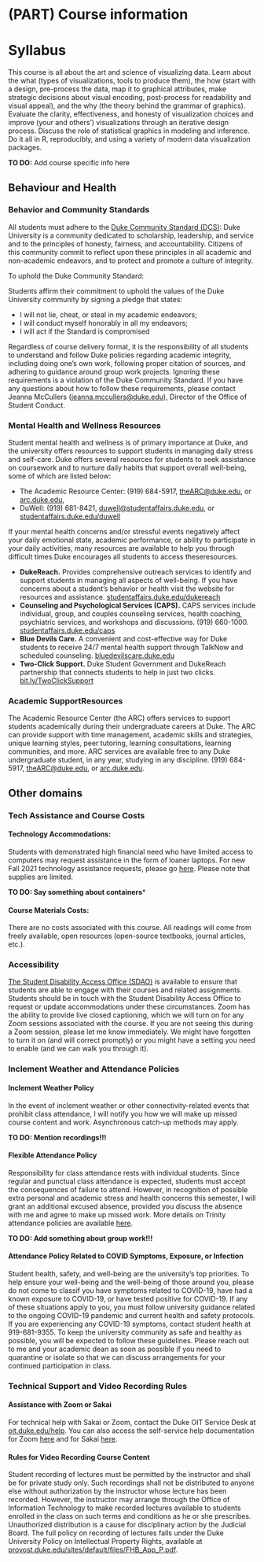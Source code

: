 # (PART) Course information {.unnumbered}

# Syllabus

This course is all about the art and science of visualizing data.
Learn about the what (types of visualizations, tools to produce them), the how (start with a design, pre-process the data, map it to graphical attributes, make strategic decisions about visual encoding, post-process for readability and visual appeal), and the why (the theory behind the grammar of graphics).
Evaluate the clarity, effectiveness, and honesty of visualization choices and improve (your and others') visualizations through an iterative design process.
Discuss the role of statistical graphics in modeling and inference.
Do it all in R, reproducibly, and using a variety of modern data visualization packages.

**TO DO:** Add course specific info here

## Behaviour and Health

### Behavior and Community Standards

All students must adhere to the [Duke Community Standard (DCS)](https://trinity.duke.edu/undergraduate/academic-policies/community-standard-student-conduct): Duke University is a community dedicated to scholarship, leadership, and service and to the principles of honesty, fairness, and accountability.
Citizens of this community commit to reflect upon these principles in all academic and non-academic endeavors, and to protect and promote a culture of integrity.

To uphold the Duke Community Standard:

Students affirm their commitment to uphold the values of the Duke University community by signing a pledge that states:

-   I will not lie, cheat, or steal in my academic endeavors;
-   I will conduct myself honorably in all my endeavors;
-   I will act if the Standard is compromised

Regardless of course delivery format, it is the responsibility of all students to understand and follow Duke policies regarding academic integrity, including doing one's own work, following proper citation of sources, and adhering to guidance around group work projects.
Ignoring these requirements is a violation of the Duke Community Standard.
If you have any questions about how to follow these requirements, please contact Jeanna McCullers ([jeanna.mccullers\@duke.edu](mailto:jeanna.mccullers@duke.edu){.email}), Director of the Office of Student Conduct.

### Mental Health and Wellness Resources

Student mental health and wellness is of primary importance at Duke, and the university offers resources to support students in managing daily stress and self-care.
Duke offers several resources for students to seek assistance on coursework and to nurture daily habits that support overall well-being, some of which are listed below:

-   The Academic Resource Center: (919) 684-5917, [theARC\@duke.edu](mailto:theARC@duke.edu){.email}, or [arc.duke.edu](https://arc.duke.edu/),
-   DuWell: (919) 681-8421, [duwell\@studentaffairs.duke.edu](mailto:duwell@studentaffairs.duke.edu){.email}, or [studentaffairs.duke.edu/duwell](https://studentaffairs.duke.edu/duwell)

If your mental health concerns and/or stressful events negatively affect your daily emotional state, academic performance, or ability to participate in your daily activities, many resources are available to help you through difficult times.Duke encourages all students to access theseresources.

-   **DukeReach.** Provides comprehensive outreach services to identify and support students in managing all aspects of well-being. If you have concerns about a student's behavior or health visit the website for resources and assistance. [studentaffairs.duke.edu/dukereach](http://studentaffairs.duke.edu/dukereach)
-   **Counseling and Psychological Services (CAPS).** CAPS services include individual, group, and couples counseling services, health coaching, psychiatric services, and workshops and discussions. (919) 660-1000. [studentaffairs.duke.edu/caps](https://studentaffairs.duke.edu/caps)
-   **Blue Devils Care.** A convenient and cost-effective way for Duke students to receive 24/7 mental health support through TalkNow and scheduled counseling. [bluedevilscare.duke.edu](https://bluedevilscare.duke.edu)
-   **Two-Click Support.** Duke Student Government and DukeReach partnership that connects students to help in just two clicks. [bit.ly/TwoClickSupport](https://bit.ly/TwoClickSupport)

### Academic SupportResources

The Academic Resource Center (the ARC) offers services to support students academically during their undergraduate careers at Duke.
The ARC can provide support with time management, academic skills and strategies, unique learning styles, peer tutoring, learning consultations, learning communities, and more.
ARC services are available free to any Duke undergraduate student, in any year, studying in any discipline.
(919) 684-5917, [theARC\@duke.edu](mailto:theARC@duke.edu){.email}, or [arc.duke.edu](https://arc.duke.edu/).

## Other domains

### Tech Assistance and Course Costs

#### Technology Accommodations:

Students with demonstrated high financial need who have limited access to computers may request assistance in the form of loaner laptops.
For new Fall 2021 technology assistance requests, please go [here](https://duke.qualtrics.com/jfe/form/SV_24Q2Iv1edXSwt5s).
Please note that supplies are limited.

**TO DO: Say something about containers**\*

#### Course Materials Costs:

There are no costs associated with this course.
All readings will come from freely available, open resources (open-source textbooks, journal articles, etc.).

### Accessibility

[The Student Disability Access Office (SDAO)](https://access.duke.edu/students) is available to ensure that students are able to engage with their courses and related assignments.
Students should be in touch with the Student Disability Access Office to request or update accommodations under these circumstances.
Zoom has the ability to provide live closed captioning, which we will turn on for any Zoom sessions associated with the course.
If you are not seeing this during a Zoom session, please let me know immediately.
We might have forgotten to turn it on (and will correct promptly) or you might have a setting you need to enable (and we can walk you through it).

### Inclement Weather and Attendance Policies

#### Inclement Weather Policy

In the event of inclement weather or other connectivity-related events that prohibit class attendance, I will notify you how we will make up missed course content and work.
Asynchronous catch-up methods may apply.

**TO DO: Mention recordings!!!**

#### Flexible Attendance Policy

Responsibility for class attendance rests with individual students.
Since regular and punctual class attendance is expected, students must accept the consequences of failure to attend.
However, in recognition of possible extra personal and academic stress and health concerns this semester, I will grant an additional excused absence, provided you discuss the absence with me and agree to make up missed work.
More details on Trinity attendance policies are available [here](https://trinity.duke.edu/undergraduate/academic-policies/class-attendance-and-missed-work).

**TO DO: Add something about group work!!!**

#### Attendance Policy Related to COVID Symptoms, Exposure, or Infection

Student health, safety, and well-being are the university's top priorities.
To help ensure your well-being and the well-being of those around you, please do not come to classif you have symptoms related to COVID-19, have had a known exposure to COVID-19, or have tested positive for COVID-19.
If any of these situations apply to you, you must follow university guidance related to the ongoing COVID-19 pandemic and current health and safety protocols.
If you are experiencing any COVID-19 symptoms, contact student health at 919-681-9355.
To keep the university community as safe and healthy as possible, you will be expected to follow these guidelines.
Please reach out to me and your academic dean as soon as possible if you need to quarantine or isolate so that we can discuss arrangements for your continued participation in class.

### Technical Support and Video Recording Rules

#### Assistance with Zoom or Sakai

For technical help with Sakai or Zoom, contact the Duke OIT Service Desk at [oit.duke.edu/help](https://oit.duke.edu/help).
You can also access the self-service help documentation for Zoom [here](https://oit.duke.edu/help/articles/kb0029318) and for Sakai [here](https://sakai-duke.screenstepslive.com/s/sakai_support).

#### Rules for Video Recording Course Content

Student recording of lectures must be permitted by the instructor and shall be for private study only.
Such recordings shall not be distributed to anyone else without authorization by the instructor whose lecture has been recorded.
However, the instructor may arrange through the Office of Information Technology to make recorded lectures available to students enrolled in the class on such terms and conditions as he or she prescribes.
Unauthorized distribution is a cause for disciplinary action by the Judicial Board.
The full policy on recording of lectures falls under the Duke University Policy on Intellectual Property Rights, available at [provost.duke.edu/sites/default/files/FHB_App_P.pdf](https://provost.duke.edu/sites/default/files/FHB_App_P.pdf).

